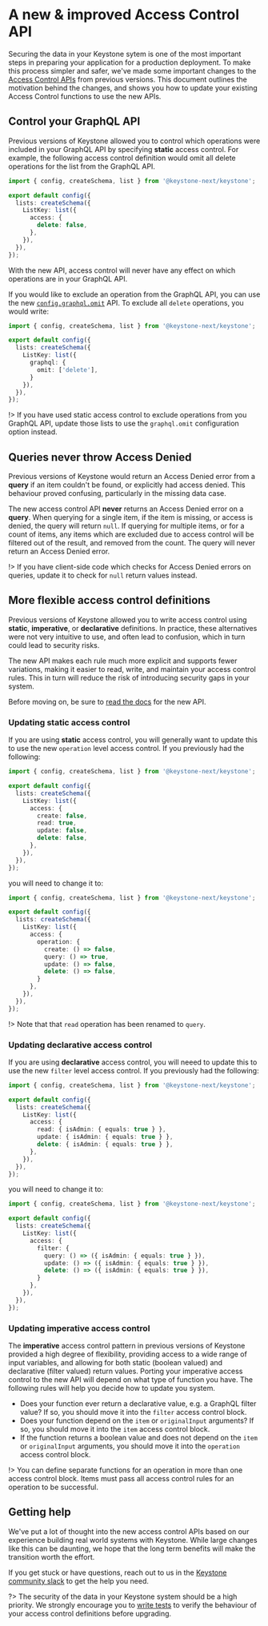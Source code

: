 
# A new & improved Access Control API

Securing the data in your Keystone sytem is one of the most important steps in preparing your application for a production deployment.
To make this process simpler and safer, we've made some important changes to the [Access Control APIs](/docs/apis/access-control) from previous versions.
This document outlines the motivation behind the changes, and shows you how to update your existing Access Control functions to use the new APIs.

## Control your GraphQL API

Previous versions of Keystone allowed you to control which operations were included in your GraphQL API by specifying **static** access control.
For example, the following access control definition would omit all delete operations for the list from the GraphQL API.

```typescript
import { config, createSchema, list } from '@keystone-next/keystone';

export default config({
  lists: createSchema({
    ListKey: list({
      access: {
        delete: false,
      },
    }),
  }),
});
```

With the new API, access control will never have any effect on which operations are in your GraphQL API.

If you would like to exclude an operation from the GraphQL API, you can use the new [`config.graphql.omit`](/docs/apis/schema#graphql) API.
To exclude all `delete` operations, you would write:

```typescript
import { config, createSchema, list } from '@keystone-next/keystone';

export default config({
  lists: createSchema({
    ListKey: list({
      graphql: {
        omit: ['delete'],
      }
    }),
  }),
});
```

!> If you have used static access control to exclude operations from you GraphQL API, update those lists to use the `graphql.omit` configuration option instead.

## Queries never throw Access Denied

Previous versions of Keystone would return an Access Denied error from a **query** if an item couldn't be found, or explicitly had access denied.
This behaviour proved confusing, particularly in the missing data case.

The new access control API **never** returns an Access Denied error on a **query**.
When querying for a single item, if the item is missing, or access is denied, the query will return `null`.
If querying for multiple items, or for a count of items, any items which are excluded due to access control will be filtered out of the result, and removed from the count.
The query will never return an Access Denied error.

!> If you have client-side code which checks for Access Denied errors on queries, update it to check for `null` return values instead.

## More flexible access control definitions

Previous versions of Keystone allowed you to write access control using **static**, **imperative**, or **declarative** definitions.
In practice, these alternatives were not very intuitive to use, and often lead to confusion, which in turn could lead to security risks.

The new API makes each rule much more explicit and supports fewer variations, making it easier to read, write, and maintain your access control rules.
This in turn will reduce the risk of introducing security gaps in your system.

Before moving on, be sure to [read the docs](/docs/apis/access-control) for the new API.

### Updating static access control

If you are using **static** access control, you will generally want to update this to use the new `operation` level access control.
If you previously had the following:

```typescript
import { config, createSchema, list } from '@keystone-next/keystone';

export default config({
  lists: createSchema({
    ListKey: list({
      access: {
        create: false,
        read: true,
        update: false,
        delete: false,
      },
    }),
  }),
});
```

you will need to change it to:

```typescript
import { config, createSchema, list } from '@keystone-next/keystone';

export default config({
  lists: createSchema({
    ListKey: list({
      access: {
        operation: {
          create: () => false,
          query: () => true,
          update: () => false,
          delete: () => false,
        }
      },
    }),
  }),
});
```

!> Note that that `read` operation has been renamed to `query`.

### Updating declarative access control

If you are using **declarative** access control, you will neeed to update this to use the new `filter` level access control.
If you previously had the following:

```typescript
import { config, createSchema, list } from '@keystone-next/keystone';

export default config({
  lists: createSchema({
    ListKey: list({
      access: {
        read: { isAdmin: { equals: true } },
        update: { isAdmin: { equals: true } },
        delete: { isAdmin: { equals: true } },
      },
    }),
  }),
});
```

you will need to change it to:

```typescript
import { config, createSchema, list } from '@keystone-next/keystone';

export default config({
  lists: createSchema({
    ListKey: list({
      access: {
        filter: {
          query: () => ({ isAdmin: { equals: true } }),
          update: () => ({ isAdmin: { equals: true } }),
          delete: () => ({ isAdmin: { equals: true } }),
        }
      },
    }),
  }),
});
```

### Updating imperative access control

The **imperative** access control pattern in previous versions of Keystone provided a high degree of flexibility, providing access to a wide range of input variables, and allowing for both static (boolean valued) and declarative (filter valued) return values.
Porting your imperative access control to the new API will depend on what type of function you have.
The following rules will help you decide how to update you system.

- Does your function ever return a declarative value, e.g. a GraphQL filter value? If so, you should move it into the `filter` access control block.
- Does your function depend on the `item` or `originalInput` arguments? If so, you should move it into the `item` access control block.
- If the function returns a boolean value and does not depend on the `item` or `originalInput` arguments, you should move it into the `operation` access control block.

!> You can define separate functions for an operation in more than one access control block. Items must pass all access control rules for an operation to be successful.

## Getting help

We've put a lot of thought into the new access control APIs based on our experience building real world systems with Keystone.
While large changes like this can be daunting, we hope that the long term benefits will make the transition worth the effort.

If you get stuck or have questions, reach out to us in the [Keystone community slack](https://community.keystonejs.com) to get the help you need.

?> The security of the data in your Keystone system should be a high priority.
We strongly encourage you to [write tests](/docs/guides/testing) to verify the behaviour of your access control definitions before upgrading.

